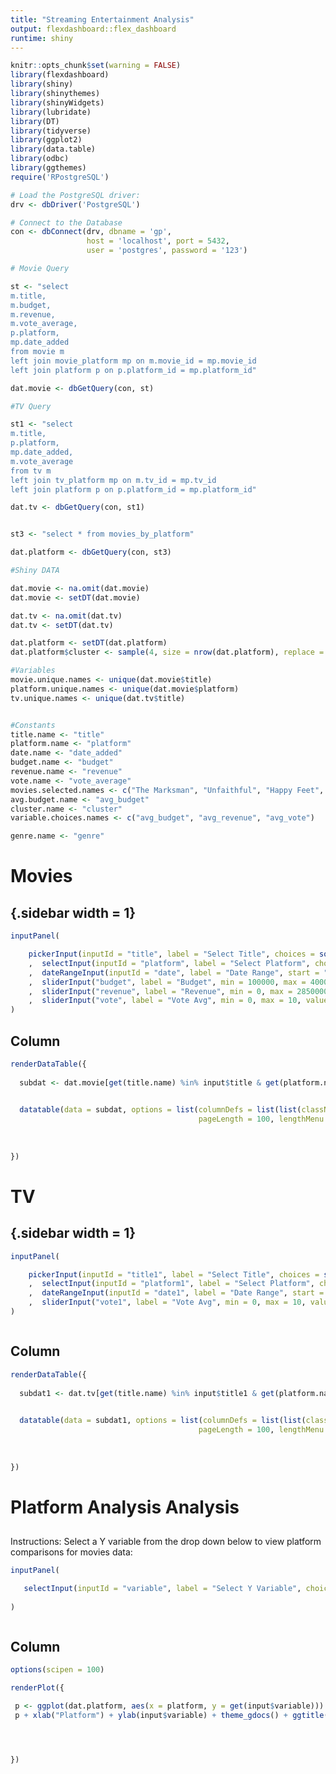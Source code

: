 ```yaml
---
title: "Streaming Entertainment Analysis"
output: flexdashboard::flex_dashboard
runtime: shiny
---
```


```r
knitr::opts_chunk$set(warning = FALSE)
library(flexdashboard)
library(shiny)
library(shinythemes)
library(shinyWidgets)
library(lubridate)
library(DT)
library(tidyverse)
library(ggplot2)
library(data.table) 
library(odbc)
library(ggthemes)
require('RPostgreSQL')

```


```r

# Load the PostgreSQL driver:
drv <- dbDriver('PostgreSQL')

# Connect to the Database
con <- dbConnect(drv, dbname = 'gp',
                 host = 'localhost', port = 5432,
                 user = 'postgres', password = '123')
```


```r
# Movie Query

st <- "select
m.title,
m.budget,
m.revenue,
m.vote_average,
p.platform,
mp.date_added
from movie m
left join movie_platform mp on m.movie_id = mp.movie_id
left join platform p on p.platform_id = mp.platform_id"

dat.movie <- dbGetQuery(con, st)

```

```r
#TV Query 

st1 <- "select
m.title,
p.platform,
mp.date_added,
m.vote_average
from tv m
left join tv_platform mp on m.tv_id = mp.tv_id
left join platform p on p.platform_id = mp.platform_id"

dat.tv <- dbGetQuery(con, st1)



```

```r
st3 <- "select * from movies_by_platform"

dat.platform <- dbGetQuery(con, st3)
```

```r

#Shiny DATA 

dat.movie <- na.omit(dat.movie)
dat.movie <- setDT(dat.movie)

dat.tv <- na.omit(dat.tv)
dat.tv <- setDT(dat.tv)

dat.platform <- setDT(dat.platform)
dat.platform$cluster <- sample(4, size = nrow(dat.platform), replace = TRUE)

```

```r

#Variables
movie.unique.names <- unique(dat.movie$title)
platform.unique.names <- unique(dat.movie$platform)
tv.unique.names <- unique(dat.tv$title)


#Constants
title.name <- "title"
platform.name <- "platform"
date.name <- "date_added"
budget.name <- "budget"
revenue.name <- "revenue"
vote.name <- "vote_average"
movies.selected.names <- c("The Marksman", "Unfaithful", "Happy Feet", "Take Care")
avg.budget.name <- "avg_budget"
cluster.name <- "cluster"
variable.choices.names <- c("avg_budget", "avg_revenue", "avg_vote")

genre.name <- "genre"
```

Movies
=====================================  

{.sidebar width = 1} 
-------------------------------------


```r

inputPanel(

    pickerInput(inputId = "title", label = "Select Title", choices = sort(movie.unique.names), options = list(`actions-box` = TRUE, `live-search` =TRUE),multiple = TRUE, selected = movie.unique.names)
    ,  selectInput(inputId = "platform", label = "Select Platform", choices = platform.unique.names, selected = platform.unique.names, multiple = TRUE)
    ,  dateRangeInput(inputId = "date", label = "Date Range", start = "2018-01-01", end = "2021-12-01", format = "yyyy-mm-dd")
    ,  sliderInput("budget", label = "Budget", min = 100000, max = 400000000, value = c(100000, 400000000), step = 1000000 )
    ,  sliderInput("revenue", label = "Revenue", min = 0, max = 2850000000, value = c(10000000, 2850000000), step = 850000000 )
    ,  sliderInput("vote", label = "Vote Avg", min = 0, max = 10, value = c(0,10))
)


```

Column 
-------------------------------------

```r


renderDataTable({
  
  subdat <- dat.movie[get(title.name) %in% input$title & get(platform.name) %in% input$platform & get(budget.name) >= input$budget[1] & get(budget.name) <= input$budget[2] & get(revenue.name) >= input$revenue[1] & get(revenue.name) <= input$revenue[2] & get(vote.name) >= input$vote[1] & get(vote.name) <= input$vote[2] &  get(date.name) >= input$date[1] & get(date.name) <= input$date[2] ]
  

  datatable(data = subdat, options = list(columnDefs = list(list(className = 'dt-center')),
                                          pageLength = 100, lengthMenu = c(10, 50,100,150,200,1000)))
  
  
  
})
```

TV
===================================

{.sidebar width = 1} 
-------------------------------------

```r


inputPanel(

    pickerInput(inputId = "title1", label = "Select Title", choices = sort(tv.unique.names), options = list(`actions-box` = TRUE, `live-search` =TRUE),multiple = TRUE, selected = tv.unique.names)
    ,  selectInput(inputId = "platform1", label = "Select Platform", choices = platform.unique.names, selected = platform.unique.names, multiple = TRUE)
    ,  dateRangeInput(inputId = "date1", label = "Date Range", start = "2006-07-01", end = "2021-12-01", format = "yyyy-mm-dd")
    ,  sliderInput("vote1", label = "Vote Avg", min = 0, max = 10, value = c(0,10))
)



```



Column 
-------------------------------------
```r


renderDataTable({
  
  subdat1 <- dat.tv[get(title.name) %in% input$title1 & get(platform.name) %in% input$platform1 & get(vote.name) >= input$vote1[1] & get(vote.name) <= input$vote1[2] &  get(date.name) >= input$date1[1] & get(date.name) <= input$date1[2] ]
  

  datatable(data = subdat1, options = list(columnDefs = list(list(className = 'dt-center')),
                                          pageLength = 100, lengthMenu = c(10,50,100,150,200,1000)))
  
  
  
})
```


Platform Analysis Analysis
===================================

{.sidebar} 
-------------------------------------
Instructions: Select a Y variable from the drop down below to view platform comparisons for movies data: 

```r


inputPanel(

   selectInput(inputId = "variable", label = "Select Y Variable", choices = variable.choices.names, selected = avg.budget.name)
    
)



```



Column 
-------------------------------------
```r
options(scipen = 100)

renderPlot({

 p <- ggplot(dat.platform, aes(x = platform, y = get(input$variable))) + geom_bar(stat = "identity", fill = "steelblue")
 p + xlab("Platform") + ylab(input$variable) + theme_gdocs() + ggtitle("Platform Financial Analysis") + scale_y_continuous(name = input$variable)




})


```





